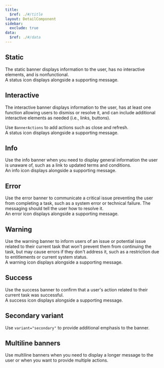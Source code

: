 ```yaml
---
title:
  $ref: ./#/title
layout: DetailComponent
sidebar:
  exclude: true
data:
  $ref: ./#/data
---
```


## Static

The static banner displays information to the user, has no interactive elements, and is nonfunctional.
<br/>
A status icon displays alongside a supporting message.

<LivePreview componentName="banner" exampleName="Static" />

## Interactive

The interactive banner displays information to the user, has at least one function allowing users to dismiss or resolve it, and can include additional interactive elements as needed (i.e., links, buttons).

Use `BannerActions` to add actions such as close and refresh.
<br/>
A status icon displays alongside a supporting message.

<LivePreview componentName="banner" exampleName="Interactive" />

## Info

Use the info banner when you need to display general information the user is unaware of, such as a link to updated terms and conditions.
<br/>
An info icon displays alongside a supporting message.

<LivePreview componentName="banner" exampleName="Info" />

## Error

Use the error banner to communicate a critical issue preventing the user from completing a task, such as a system error or technical failure. The messaging should tell the user how to resolve it.
<br/>
An error icon displays alongside a supporting message.

<LivePreview componentName="banner" exampleName="Error" />

## Warning

Use the warning banner to inform users of an issue or potential issue related to their current task that won't prevent them from continuing the task, but may cause errors if they don't address it, such as a restriction due to entitlements or current system status.
<br/>
A warning icon displays alongside a supporting message.

<LivePreview componentName="banner" exampleName="Warning" />

## Success

Use the success banner to confirm that a user's action related to their current task was successful.
<br/>
A success icon displays alongside a supporting message.

<LivePreview componentName="banner" exampleName="Success" />

## Secondary variant

Use `variant="secondary"` to provide additional emphasis to the banner.

<LivePreview componentName="banner" exampleName="SecondaryVariant" />

## Multiline banners

Use multiline banners when you need to display a longer message to the user or when you want to provide multiple actions.

<LivePreview componentName="banner" exampleName="MultilineBanners" />
